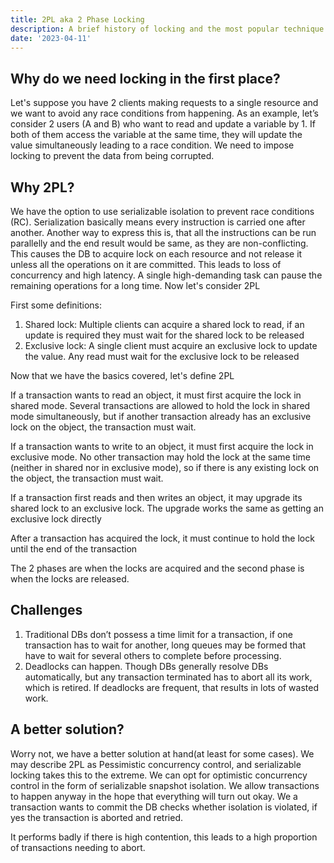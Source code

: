 ```yaml
---
title: 2PL aka 2 Phase Locking
description: A brief history of locking and the most popular technique used in DBs
date: '2023-04-11'
---
```


## Why do we need locking in the first place?

Let's suppose you have 2 clients making requests to a single resource and we want to avoid any race conditions from happening. As an example, let’s consider 2 users (A and B) who want to read and update a variable by 1. If both of them access the variable at the same time, they will update the value simultaneously leading to a race condition. We need to impose locking to prevent the data from being corrupted.

## Why 2PL?

We have the option to use serializable isolation to prevent race conditions (RC). Serialization basically means every instruction is carried one after another. Another way to express this is, that all the instructions can be run parallelly and the end result would be same, as they are non-conflicting. This causes the DB to acquire lock on each resource and not release it unless all the operations on it are committed. This leads to loss of concurrency and high latency. A single high-demanding task can pause the remaining operations for a long time.
Now let's consider 2PL

First some definitions:

1. Shared lock: Multiple clients can acquire a shared lock to read, if an update is required they must wait for the shared lock to be released
2. Exclusive lock: A single client must acquire an exclusive lock to update the value. Any read must wait for the exclusive lock to be released

Now that we have the basics covered, let's define 2PL

If a transaction wants to read an object, it must first acquire the lock in shared mode. Several transactions are allowed to hold the lock in shared mode simultaneously, but if another transaction already has an exclusive lock on the object, the transaction must wait.

If a transaction wants to write to an object, it must first acquire the lock in exclusive mode. No other transaction may hold the lock at the same time (neither in shared nor in exclusive mode), so if there is any existing lock on the object, the transaction must wait.

If a transaction first reads and then writes an object, it may upgrade its shared lock to an exclusive lock. The upgrade works the same as getting an exclusive lock directly

After a transaction has acquired the lock, it must continue to hold the lock until the end of the transaction

The 2 phases are when the locks are acquired and the second phase is when the locks are released.

## Challenges

1. Traditional DBs don’t possess a time limit for a transaction, if one transaction has to wait for another, long queues may be formed that have to wait for several others to complete before processing.
2. Deadlocks can happen. Though DBs generally resolve DBs automatically, but any transaction terminated has to abort all its work, which is retired. If deadlocks are frequent, that results in lots of wasted work.

## A better solution?

Worry not, we have a better solution at hand(at least for some cases). We may describe 2PL as Pessimistic concurrency control, and serializable locking takes this to the extreme. We can opt for optimistic concurrency control in the form of serializable snapshot isolation. We allow transactions to happen anyway in the hope that everything will turn out okay. We a transaction wants to commit the DB checks whether isolation is violated, if yes the transaction is aborted and retried.

It performs badly if there is high contention, this leads to a high proportion of transactions needing to abort.
